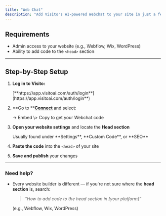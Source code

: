 ```yaml
---
title: "Web Chat"
description: "Add Visito's AI-powered Webchat to your site in just a few steps."
---
```


## Requirements

- Admin access to your website (e.g., Webflow, Wix, WordPress)
- Ability to add code to the `<head>` section

---

## Step-by-Step Setup

1. **Log in to Visito:**

   <Info>
     [**https://app.visitoai.com/auth/login**](https://app.visitoai.com/auth/login**)
   </Info>
2. **Go to **[**Connect**](https://app.visitoai.com/connect) and select:

   <Info>
     → Embed \> Copy to get your Webchat code
   </Info>
3. **Open your website settings** and locate the **Head section**

   <Info>
     Usually found under **Settings**, **Custom Code**, or **SEO**
   </Info>
4. **Paste the code** into the `<head>` of your site
5. **Save and publish** your changes

---

### Need help?

- Every website builder is different — if you're not sure where the **head section** is, search:

  > _“How to add code to the head section in [your platform]”_

  (e.g., Webflow, Wix, WordPress)